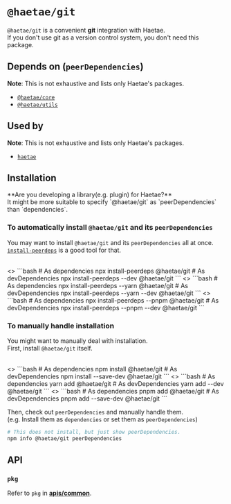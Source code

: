 
# `@haetae/git`

`@haetae/git` is a convenient **git** integration with Haetae.<br/>
If you don't use git as a version control system, you don't need this package.

## Depends on (`peerDependencies`)

**Note**: This is not exhaustive and lists only Haetae's packages.

- [`@haetae/core`](./haetae-core)
- [`@haetae/utils`](./haetae-utils)

## Used by

**Note**: This is not exhaustive and lists only Haetae's packages.

- [`haetae`](./haetae)

## Installation

<Callout>
  **Are you developing a library(e.g. plugin) for Haetae?** <br />
  It might be more suitable to specify `@haetae/git` as `peerDependencies` than `dependencies`.
</Callout>

### To automatically install `@haetae/git` and its `peerDependencies`

You may want to install `@haetae/git` and its `peerDependencies` all at once. <br/>
[`install-peerdeps`](https://www.npmjs.com/package/install-peerdeps) is a good tool for that.

<br/>

<PkgManagerTabs>
  <>
    ```bash
    # As dependencies
    npx install-peerdeps @haetae/git
    # As devDependencies
    npx install-peerdeps --dev @haetae/git
    ```
  </>
  <>
    ```bash
    # As dependencies
    npx install-peerdeps --yarn @haetae/git
    # As devDependencies
    npx install-peerdeps --yarn --dev @haetae/git
    ```
  </>
  <>
    ```bash
    # As dependencies
    npx install-peerdeps --pnpm @haetae/git
    # As devDependencies
    npx install-peerdeps --pnpm --dev @haetae/git
    ```
  </>
</PkgManagerTabs>

### To manually handle installation

You might want to manually deal with installation.<br/>
First, install `@haetae/git` itself.

<br/>

<PkgManagerTabs>
  <>
    ```bash
    # As dependencies
    npm install @haetae/git
    # As devDependencies
    npm install --save-dev @haetae/git
    ```
  </>
  <>
    ```bash
    # As dependencies
    yarn add @haetae/git
    # As devDependencies
    yarn add --dev @haetae/git
    ```
  </>
  <>
    ```bash
    # As dependencies
    pnpm add @haetae/git
    # As devDependencies
    pnpm add --save-dev @haetae/git
    ```
  </>
</PkgManagerTabs>

Then, check out `peerDependencies` and manually handle them.<br/>
(e.g. Install them as `dependencies` or set them as `peerDependencies`)

```bash
# This does not install, but just show peerDependencies.
npm info @haetae/git peerDependencies
```

## API

### `pkg`

Refer to `pkg` in [**apis/common**](./common).
